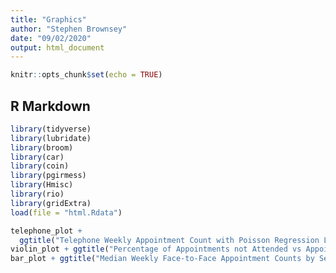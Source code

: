 ```yaml
---
title: "Graphics"
author: "Stephen Brownsey"
date: "09/02/2020"
output: html_document
---
```


```r
knitr::opts_chunk$set(echo = TRUE)
```

## R Markdown

```r
library(tidyverse)
library(lubridate)
library(broom)
library(car)
library(coin)
library(pgirmess)
library(Hmisc)
library(rio)
library(gridExtra)
load(file = "html.Rdata")
```

```r
telephone_plot +
  ggtitle("Telephone Weekly Appointment Count with Poisson Regression Line")
violin_plot + ggtitle("Percentage of Appointments not Attended vs Appointment Waiting Time")
bar_plot + ggtitle("Median Weekly Face-to-Face Appointment Counts by Season")
```
